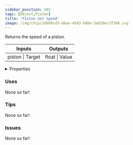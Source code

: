 ```yaml
---
sidebar_position: 502
tags: [Object,Piston]
title: 'Piston Get Speed'
image: /img/chip/1d989cd3-d6ae-4503-b80e-5e630ec3f308.svg
---
```


Returns the speed of a piston.



<IChip uuid="1d989cd3-d6ae-4503-b80e-5e630ec3f308"/>

<table><thead><tr><th>Inputs</th><th>Outputs</th></tr></thead><tbody><tr><td>piston | Target</td><td>float | Value</td></tr></tbody></table>

<details>
  <summary>Properties</summary>
  <div>
    <div>
    <table>
      <tbody>
        <tr>
          <td>Is beta required?</td>
          <td>No</td>
        </tr>
        <tr>
          <td>Is chip a trolling risk?</td>
          <td>No</td>
        </tr>
        <tr>
          <td>Is chip a role assignment risk?</td>
          <td>No</td>
        </tr>
        <tr>
          <td>Chip UUID</td>
          <td>1d989cd3-d6ae-4503-b80e-5e630ec3f308</td>
        </tr>
        <tr>
          <td>Room availability</td>
          <td>Available everywhere</td>
        </tr>
      </tbody>
    </table>
    </div>
  </div>
</details>

### Uses

None so far!

### Tips

None so far!

### Issues

None so far!
